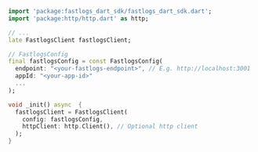 ```dart
import 'package:fastlogs_dart_sdk/fastlogs_dart_sdk.dart';
import 'package:http/http.dart' as http;

// ...
late FastlogsClient fastlogsClient;

// FastlogsConfig
final fastlogsConfig = const FastlogsConfig(
  endpoint: "<your-fastlogs-endpoint>", // E.g. http://localhost:3001
  appId: "<your-app-id>"
  ...
);

void _init() async  {
  fastlogsClient = FastlogsClient(
    config: fastlogsConfig,
    httpClient: http.Client(), // Optional http client
  );
}

```
